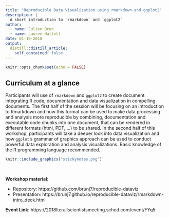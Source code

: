 ```yaml
---
title: "Reproducible Data Visualization using rmarkdown and ggplot2"
description: |
  A short introduction to `rmarkdown` and `ggplot2` 
author:
  - name: Julien Brun
  - name: Lauren Hallett
date: 01-10-2018
output:
  distill::distill_article:
    self_contained: false
---
```



```r
knitr::opts_chunk$set(echo = FALSE)
```

## Curriculum at a glance 

Participants will use of `rmarkdown` and `ggplot2` to create document integrating R code, documentation and data visualization in compelling documents. The first half of the session will be focusing on an introduction to Rmarkdown and how this format can be used to make data processing and analysis more reproducible by combining, documentation and executable code chunks into one document, that can be rendered in different formats (html, PDF, …) to be shared. In the second half of this workshop, participants will take a deeper look into data visualization and how `ggplot`’s grammar of graphics approach can be used to conduct powerful data exploration and analysis visualizations. Basic knowledge of the R programming language recommended.

```r
knitr::include_graphics("stickynotes.png")
```

<br>

**Workshop material:**

- Repository: https://github.com/brunj7/reproducible-dataviz
- Presentation: https://brunj7.github.io/reproducible-dataviz/rmarkdown-intro_deck.html

**Event Link**: https://2018lterallscientistsmeeting.sched.com/event/FYq5